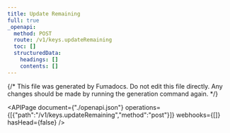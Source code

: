```yaml
---
title: Update Remaining
full: true
_openapi:
  method: POST
  route: /v1/keys.updateRemaining
  toc: []
  structuredData:
    headings: []
    contents: []
---
```


{/* This file was generated by Fumadocs.
Do not edit this file directly. Any changes should be made by running the generation command again. */}

<APIPage document={"./openapi.json"} operations={[{"path":"/v1/keys.updateRemaining","method":"post"}]} webhooks={[]} hasHead={false} />